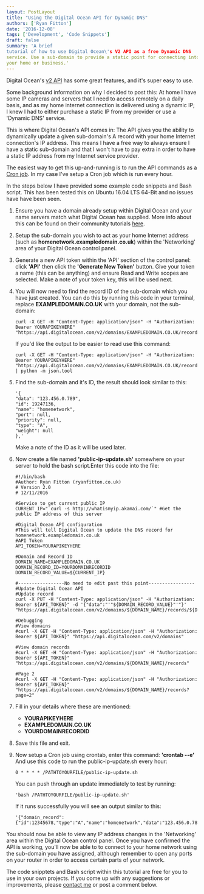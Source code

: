 ```yaml
---
layout: PostLayout
title: "Using the Digital Ocean API for Dynamic DNS"
authors: ['Ryan Fitton']
date: '2016-12-08'
tags: ['Development', 'Code Snippets']
draft: false
summary: 'A brief
tutorial of how to use Digital Ocean\'s V2 API as a free Dynamic DNS
service. Use a sub-domain to provide a static point for connecting into
your home or business.'
---
```


Digital Ocean's [v2 API](https://developers.digitalocean.com/) has some
great features, and it's super easy to use.

Some background information on why I decided to post this: At home I
have some IP cameras and servers that I need to access remotely on a
daily basis, and as my home internet connection is delivered using a
dynamic IP; I knew I had to either purchase a static IP from my provider
or use a 'Dynamic DNS' service.

This is where Digital Ocean's API comes in: The API gives you the
ability to dynamically update a given sub-domain's A record with your
home Internet connection's IP address. This means I have a free way to
always ensure I have a static sub-domain and that I won't have to pay
extra in order to have a static IP address from my Internet service
provider.

The easiest way to get this up-and-running is to run the API commands as
a [Cron
job](https://www.digitalocean.com/community/tutorials/how-to-use-cron-to-automate-tasks-on-a-vps).
In my case I've setup a Cron job which is run every hour.

In the steps below I have provided some example code snippets and Bash
script. This has been tested this on Ubuntu 16.04 LTS 64-Bit and no
issues have have been seen.

1.  Ensure you have a domain already setup within Digital Ocean and your
    name servers match what Digital Ocean has supplied. More info about
    this can be found on their community tutorials
    [here](https://www.digitalocean.com/community/tutorials/how-to-set-up-a-host-name-with-digitalocean).

2.  Setup the sub-domain you wish to act as your home Internet address
    (such as **homenetwork.exampledomain.co.uk**) within the
    'Networking' area of your Digital Ocean control panel.

3.  Generate a new API token within the 'API' section of the control
    panel: click **'API'** then click the **'Generate New Token'**
    button. Give your token a name (this can be anything) and ensure
    Read and Write scopes are selected. Make a note of your token key,
    this will be used next.

4.  You will now need to find the record ID of the sub-domain which you
    have just created. You can do this by running this code in your
    terminal, replace **EXAMPLEDOMAIN.CO.UK** with your domain, not the
    sub-domain:

    ``` language-markup
    curl -X GET -H "Content-Type: application/json" -H "Authorization: Bearer YOURAPIKEYHERE" "https://api.digitalocean.com/v2/domains/EXAMPLEDOMAIN.CO.UK/records"
    ```

    If you'd like the output to be easier to read use this command:

    ``` language-markup
    curl -X GET -H "Content-Type: application/json" -H "Authorization: Bearer YOURAPIKEYHERE" "https://api.digitalocean.com/v2/domains/EXAMPLEDOMAIN.CO.UK/records" | python -m json.tool
    ```

5.  Find the sub-domain and it's ID, the result should look similar to
    this:

    ``` language-json
    '{
    "data": "123.456.0.789",
    "id": 19247136,
    "name": "homenetwork",
    "port": null,
    "priority": null,
    "type": "A",
    "weight": null
    },'
    ```

    Make a note of the ID as it will be used later.

6.  Now create a file named **'public-ip-update.sh'** somewhere on your
    server to hold the bash script.Enter this code into the file:

    ``` language-markup
    #!/bin/bash
    #Author: Ryan Fitton (ryanfitton.co.uk)
    # Version 2.0
    # 12/11/2016

    #Service to get current public IP
    CURRENT_IP="`curl -s http://whatismyip.akamai.com/`" #Get the public IP address of this server

    #Digital Ocean API configuration
    #This will tell Digital Ocean to update the DNS record for homenetwork.exampledomain.co.uk
    #API Token
    API_TOKEN=YOURAPIKEYHERE

    #Domain and Record ID
    DOMAIN_NAME=EXAMPLEDOMAIN.CO.UK
    DOMAIN_RECORD_ID=YOURDOMAINRECORDID
    DOMAIN_RECORD_VALUE=${CURRENT_IP}

    #-----------------No need to edit past this point-----------------
    #Update Digital Ocean API
    #Update record
    curl -X PUT -H "Content-Type: application/json" -H "Authorization: Bearer ${API_TOKEN}" -d '{"data":"'"${DOMAIN_RECORD_VALUE}"'"}' "https://api.digitalocean.com/v2/domains/${DOMAIN_NAME}/records/${DOMAIN_RECORD_ID}"

    #Debugging
    #View domains
    #curl -X GET -H "Content-Type: application/json" -H "Authorization: Bearer ${API_TOKEN}" "https://api.digitalocean.com/v2/domains"

    #View domain records
    #curl -X GET -H "Content-Type: application/json" -H "Authorization: Bearer ${API_TOKEN}" "https://api.digitalocean.com/v2/domains/${DOMAIN_NAME}/records"

    #Page 2
    #curl -X GET -H "Content-Type: application/json" -H "Authorization: Bearer ${API_TOKEN}" "https://api.digitalocean.com/v2/domains/${DOMAIN_NAME}/records?page=2"
    ```

7.  Fill in your details where these are mentioned:
    -   **YOURAPIKEYHERE**
    -   **EXAMPLEDOMAIN.CO.UK**
    -   **YOURDOMAINRECORDID**

8.  Save this file and exit.

9.  Now setup a Cron job using crontab, enter this command: **'crontab
    --e'**\
    And use this code to run the public-ip-update.sh every hour:

    ``` language-markup
    0 * * * * /PATHTOYOURFILE/public-ip-update.sh
    ```

    You can push through an update immediately to test by running:

    ``` language-markup
    'bash /PATHTOYOURFILE/public-ip-update.sh'
    ```

    If it runs successfully you will see an output similar to this:

    ``` language-json
    '{"domain_record":{"id":12345678,"type":"A","name":"homenetwork","data":"123.456.0.789","priority":null,"port":null,"weight":null}}'
    ```

You should now be able to view any IP address changes in the
'Networking' area within the Digital Ocean control panel. Once you have
confirmed the API is working, you'll now be able to to connect to your
home network using the sub-domain you have assigned, although remember
to open any ports on your router in order to access certain parts of
your network.

The code snipptets and Bash script within this tutorial are free for you
to use in your own projects. If you come up with any suggestions or
improvements, please [contact me](/contact/) or post a comment below.
